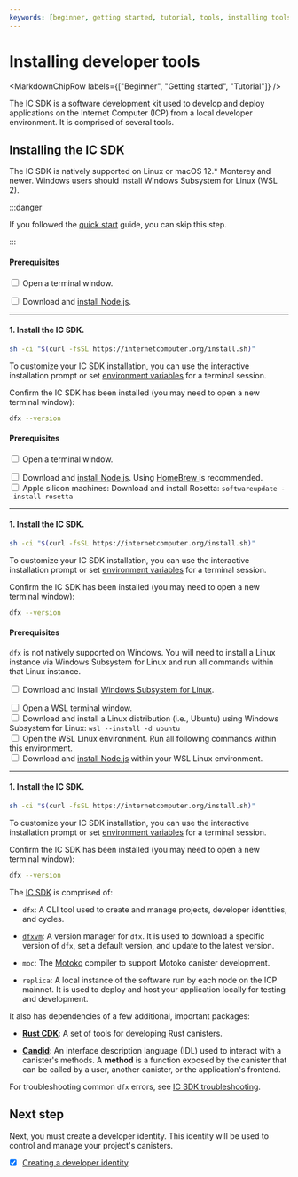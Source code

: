```yaml
---
keywords: [beginner, getting started, tutorial, tools, installing tools, install dfx, dfx, dfxvm, setup dfx, setup environment, install]
---
```



# Installing developer tools

<MarkdownChipRow labels={["Beginner", "Getting started", "Tutorial"]} />

The IC SDK is a software development kit used to develop and deploy applications on the Internet Computer (ICP) from a local developer environment. It is comprised of several tools.

## Installing the IC SDK

The IC SDK is natively supported on Linux or macOS 12.\* Monterey and newer. Windows users should install Windows Subsystem for Linux (WSL 2).

:::danger

If you followed the [quick start](/docs/current/building-dapps/getting-started/quickstart/first-smart-contract) guide, you can skip this step.

:::

<AdornedTabs>
<TabItem value="linux" label="Linux" default={true}>

#### Prerequisites

<input type="checkbox"/> Open a terminal window.
<div>
</div>
<input type="checkbox"/> Download and <a href="https://nodejs.org/en/download/package-manager">install Node.js</a>.

---------

#### 1. Install the IC SDK.

```bash
sh -ci "$(curl -fsSL https://internetcomputer.org/install.sh)"
```

To customize your IC SDK installation, you can use the interactive installation prompt or set [environment variables](/docs/current/building-dapps/developer-tools/dfx/dfx-envars) for a terminal session.

Confirm the IC SDK has been installed (you may need to open a new terminal window):

```bash
dfx --version
```

</TabItem>
<TabItem value="macOS" label="macOS">

#### Prerequisites

<input type="checkbox"/> Open a terminal window.
<div>
</div>
<input type="checkbox"/> Download and <a href="https://nodejs.org/en/download/package-manager">install Node.js</a>. Using <a href="https://brew.sh/"> HomeBrew </a> is recommended.
<div>
</div>
<input type="checkbox"/> Apple silicon machines: Download and install Rosetta: <code>softwareupdate --install-rosetta</code>

---------

#### 1. Install the IC SDK.

```bash
sh -ci "$(curl -fsSL https://internetcomputer.org/install.sh)"
```

To customize your IC SDK installation, you can use the interactive installation prompt or set [environment variables](/docs/current/building-dapps/developer-tools/dfx/dfx-envars) for a terminal session.

Confirm the IC SDK has been installed (you may need to open a new terminal window):

```bash
dfx --version
```

</TabItem>

<TabItem value="windows" label="Windows">

#### Prerequisites

`dfx` is not natively supported on Windows. You will need to install a Linux instance via Windows Subsystem for Linux and run all commands within that Linux instance.

<input type="checkbox"/> Download and install <a href="https://docs.microsoft.com/en-us/windows/wsl/install"> Windows Subsystem for Linux</a>.
<div>
</div>
<input type="checkbox"/> Open a WSL terminal window.
<div>
</div>
<input type="checkbox"/> Download and install a Linux distribution (i.e., Ubuntu) using Windows Subsystem for Linux: <code>wsl --install -d ubuntu</code>
<div>
</div>
<input type="checkbox"/> Open the WSL Linux environment. Run all following commands within this environment.
<div>
</div>
<input type="checkbox"/> Download and <a href="https://learn.microsoft.com/en-us/windows/dev-environment/javascript/nodejs-on-wsl">install Node.js</a> within your WSL Linux environment.

---------

#### 1. Install the IC SDK.

```bash
sh -ci "$(curl -fsSL https://internetcomputer.org/install.sh)"
```

To customize your IC SDK installation, you can use the interactive installation prompt or set [environment variables](/docs/current/building-dapps/developer-tools/dfx/dfx-envars) for a terminal session.

Confirm the IC SDK has been installed (you may need to open a new terminal window):

```bash
dfx --version
```

</TabItem>

</AdornedTabs>

The [IC SDK](https://github.com/dfinity/sdk) is comprised of:

- `dfx`: A CLI tool used to create and manage projects, developer identities, and <GlossaryTooltip>cycles</GlossaryTooltip>.

- [`dfxvm`](/docs/current/building-dapps/developer-tools/dev-tools-overview#dfxvm): A version manager for `dfx`. It is used to download a specific version of `dfx`, set a default version, and update to the latest version.

- `moc`: The [Motoko](/docs/current/motoko/main/getting-started/motoko-introduction) compiler to support Motoko canister development.

- `replica`: A local instance of the software run by each node on the ICP mainnet. It is used to deploy and host your application locally for testing and development.

It also has dependencies of a few additional, important packages:

- [**Rust CDK**](/docs/current/building-dapps/developer-tools/cdks/rust/): A set of tools for developing Rust canisters.

- [**Candid**](/docs/current/building-dapps/interacting-with-dapps/candid/candid-concepts): An interface description language (IDL) used to interact with a canister's methods. A **method** is a function exposed by the canister that can be called by a user, another canister, or the application's frontend.

For troubleshooting common `dfx` errors, see [IC SDK troubleshooting](troubleshooting.mdx).

## Next step

Next, you must create a developer identity. This identity will be used to control and manage your project's canisters.

- [x] [Creating a developer identity](/docs/current/building-dapps/getting-started/identities).
